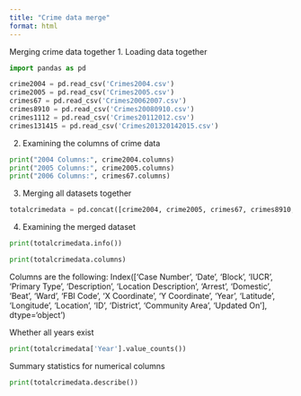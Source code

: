 ```yaml
---
title: "Crime data merge"
format: html
---
```

Merging crime data together
1. Loading data together
```python
import pandas as pd

crime2004 = pd.read_csv('Crimes2004.csv')
crime2005 = pd.read_csv('Crimes2005.csv')
crimes67 = pd.read_csv('Crimes20062007.csv')
crimes8910 = pd.read_csv('Crimes20080910.csv')
crimes1112 = pd.read_csv('Crimes20112012.csv')
crimes131415 = pd.read_csv('Crimes201320142015.csv')
```

2. Examining the columns of crime data 
```python
print("2004 Columns:", crime2004.columns)
print("2005 Columns:", crime2005.columns)
print("2006 Columns:", crimes67.columns)
```

3. Merging all datasets together
```python
totalcrimedata = pd.concat([crime2004, crime2005, crimes67, crimes8910, crimes1112, crimes131415])
``` 

4. Examining the merged dataset
```python
print(totalcrimedata.info())
```

```python
print(totalcrimedata.columns)
```

Columns are the following: 
Index(['Case Number', 'Date', 'Block', 'IUCR', 'Primary Type', 'Description',
       'Location Description', 'Arrest', 'Domestic', 'Beat', 'Ward',
       'FBI Code', 'X Coordinate', 'Y Coordinate', 'Year', 'Latitude',
       'Longitude', 'Location', 'ID', 'District', 'Community Area',
       'Updated On'],
      dtype='object')

Whether all years exist
```python
print(totalcrimedata['Year'].value_counts())
```

Summary statistics for numerical columns 
```python
print(totalcrimedata.describe())
```